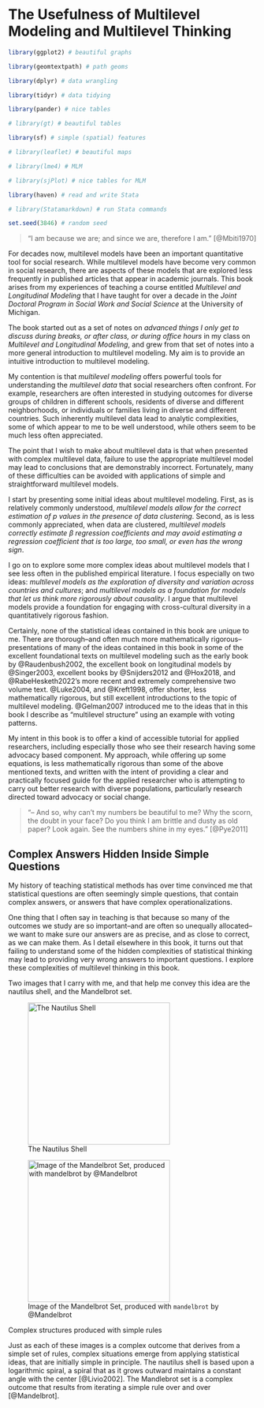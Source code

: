 # The Usefulness of Multilevel Modeling and Multilevel Thinking {#sec-multilevel-thinking}

```r

library(ggplot2) # beautiful graphs

library(geomtextpath) # path geoms

library(dplyr) # data wrangling

library(tidyr) # data tidying

library(pander) # nice tables

# library(gt) # beautiful tables

library(sf) # simple (spatial) features

# library(leaflet) # beautiful maps

# library(lme4) # MLM

# library(sjPlot) # nice tables for MLM

library(haven) # read and write Stata

# library(Statamarkdown) # run Stata commands

set.seed(3846) # random seed

```

> "I am because we are; and since we are, therefore I am." [@Mbiti1970]

For decades now, multilevel models have been an important quantitative tool for social research. While multilevel models have become very common in social research, there are aspects of these models that are explored less frequently in published articles that appear in academic journals. This book arises from my experiences of teaching a course entitled *Multilevel and Longitudinal Modeling* that I have taught for over a decade in the *Joint Doctoral Program in Social Work and Social Science* at the University of Michigan.

The book started out as a set of notes on *advanced things I only get to discuss during breaks, or after class, or during office hours* in my class on *Multilevel and Longitudinal Modeling*, and grew from that set of notes into a more general introduction to multilevel modeling. My aim is to provide an intuitive introduction to multilevel modeling. 

My contention is that *multilevel modeling* offers powerful tools for understanding the *multilevel data* that social researchers often confront. For example, researchers are often interested in studying outcomes for diverse groups of children in different schools, residents of diverse and different neighborhoods, or individuals or families living in diverse and different countries. Such inherently multilevel data lead to analytic complexities, some of which appear to me to be well understood, while others seem to be much less often appreciated. 

The point that I wish to make about multilevel data is that when presented with complex multilevel data, failure to use the appropriate multilevel model may lead to conclusions that are demonstrably incorrect. Fortunately, many of these difficulties can be avoided with applications of simple and straightforward multilevel models. \index{correct answers} \index{less wrong}

I start by presenting some initial ideas about multilevel modeling. First, as is relatively commonly understood, *multilevel models allow for the correct estimation of p values in the presence of data clustering*. \index{p values} Second, as is less commonly appreciated, when data are clustered, *multilevel models correctly estimate $\beta$ regression coefficients and may avoid estimating a regression coefficient that is too large, too small, or even has the wrong sign*. \index{sign of coefficients} 

I go on to explore some more complex ideas about multilevel models that I see less often in the published empirical literature. I focus especially on two ideas:  *multilevel models as the exploration of diversity and variation across countries and cultures*; and *multilevel models as a foundation for models that let us think more rigorously about causality*. I argue that multilevel models provide a foundation for engaging with cross-cultural diversity in a quantitatively rigorous fashion. \index{diversity}

Certainly, none of the statistical ideas contained in this book are unique to me. There are thorough--and often much more mathematically rigorous--presentations of many of the ideas contained in this book in some of the excellent foundational texts on multilevel modeling such as the early book by @Raudenbush2002, the excellent book on longitudinal models by @Singer2003, excellent books by @Snijders2012 and @Hox2018, and @RabeHesketh2022's more recent and extremely comprehensive two volume text. @Luke2004, and @Kreft1998, offer shorter, less mathematically rigorous, but still excellent introductions to the topic of multilevel modeling. @Gelman2007 introduced me to the ideas that in this book I describe as "multilevel structure" using an example with voting patterns.

My intent in this book is to offer a kind of accessible tutorial for applied researchers, including especially those who see their research having some advocacy based component. My approach, while offering up some equations, is less mathematically rigorous than some of the above mentioned texts, and written with the intent of providing a clear and practically focused guide for the applied researcher who is attempting to carry out better research with diverse populations, particularly research directed toward advocacy or social change.

> "– And so, why can’t my numbers be beautiful to me? Why the scorn, the doubt in your face? Do you think I am brittle and dusty as old paper? Look again. See the numbers shine in my eyes." [@Pye2011] \index{Eveline Pye}


## Complex Answers Hidden Inside Simple Questions

My history of teaching statistical methods has over time convinced me that statistical questions are often seemingly simple questions, that contain complex answers, or answers that have complex operationalizations.

One thing that I often say in teaching is that because so many of the outcomes we study are so important–and are often so unequally allocated–we want to make sure our answers are as precise, and as close to correct, as we can make them. As I detail elsewhere in this book, it turns out that failing to understand some of the hidden complexities of statistical thinking may lead to providing very wrong answers to important questions. I explore these complexities of multilevel thinking in this book.

Two images that I carry with me, and that help me convey this idea are the nautilus shell, and the Mandelbrot set. \index{nautilus shell} \index{Mandelbrot set} \index{complex answers to simple questions}

::: {layout-ncol=2}
![The Nautilus Shell](nautilus-OUP.jpg){height=3in}

![Image of the Mandelbrot Set, produced with `mandelbrot` by @Mandelbrot](mandelbrot.png){height=3in}

Complex structures produced with simple rules
:::

Just as each of these images is a complex outcome that derives from a simple set of rules, complex situations emerge from applying statistical ideas, that are initially simple in principle. The nautilus shell is based upon a logarithmic spiral, a spiral that as it grows outward maintains a constant angle with the center [@Livio2002]. The Mandlebrot set is a complex outcome that results from iterating a simple rule over and over [@Mandelbrot]. 










